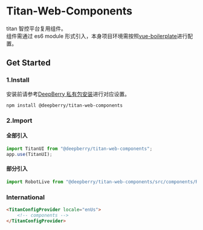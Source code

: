 # Titan-Web-Components

titan 智控平台复用组件。<br/>
组件需通过 es6 module 形式引入，本身项目环境需按照[vue-boilerplate](https://github.com/deepberry/vue-boilerplate)进行配置。

## Get Started

### 1.Install

安装前请参考[DeepBerry 私有包安装](https://github.com/deepberry/FE-docs/blob/master/packages/DeepBerry%E7%A7%81%E6%9C%89%E5%8C%85%E5%AE%89%E8%A3%85.md)进行对应设置。

```shell
npm install @deepberry/titan-web-components
```

### 2.Import

#### 全部引入

```js
import TitanUI from "@deepberry/titan-web-components";
app.use(TitanUI);
```

#### 部分引入

```js
import RobotLive from "@deepberry/titan-web-components/src/components/RobotLive/Index.vue";
```

### International

```html
<TitanConfigProvider locale="enUs">
    <!-- components -->
</TitanConfigProvider>
```
